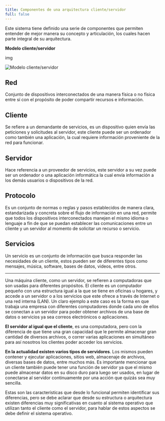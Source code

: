 ```yaml
---
title: Componentes de una arquitectura cliente/servidor
full: false
---
```


Este sistema tiene definido una serie de componentes que permiten entender de mejor manera su concepto y articulación, los cuales hacen parte integral de su arquitectura.

**Modelo cliente/servidor**

img

![Modelo cliente/servidor](/images/sistemas-operativos-de-red/004.svg)

## Red
Conjunto de dispositivos interconectados de una manera física o no física entre sí con el propósito de poder compartir recursos e información.

## Cliente
Se refiere a un demandante de servicios, es un dispositivo quien envía las peticiones y solicitudes al servidor, este cliente puede ser un ordenador como también una aplicación, la cual requiere información proveniente de la red para funcionar.

## Servidor
Hace referencia a un proveedor de servicios, este servidor a su vez puede ser un ordenador o una aplicación informática la cual envía información a los demás usuarios o dispositivos de la red.

## Protocolo
Es un conjunto de normas o reglas y pasos establecidos de manera clara, estandarizada y concreta sobre el flujo de información en una red, permite que todos los dispositivos interconectados manejen el mismo idioma o lenguaje a fin de que se puedan establecer las comunicaciones entre un cliente y un servidor al momento de solicitar un recurso o servicio.

## Servicios
Un servicio es un conjunto de información que busca responder las necesidades de un cliente, estos pueden ser de diferentes tipos como mensajes, música, software, bases de datos, videos, entre otros.

---

Una máquina cliente, como un servidor, se refieren a computadoras que son usadas para diferentes propósitos. El cliente es un computador pequeño con una estructura igual a la que se tiene en oficinas u hogares, y accede a un servidor o a los servicios que este ofrece a través de Internet o una red interna (LAN). Un claro ejemplo a este caso es la forma en que trabaja una empresa con diferentes computadores donde cada uno de ellos se conectan a un servidor para poder obtener archivos de una base de datos o servicios ya sea correos electrónicos o aplicaciones.

**El servidor al igual que el cliente**, es una computadora, pero con la diferencia de que tiene una gran capacidad que le permite almacenar gran cantidad de diversos archivos, o correr varias aplicaciones en simultáneo para así nosotros los clientes poder acceder los servicios.

**En la actualidad existen varios tipos de servidores**. Los mismos pueden contener y ejecutar aplicaciones, sitios web, almacenaje de archivos, diversas bases de datos, entre muchos más. Es importante mencionar que un cliente también puede tener una función de servidor ya que el mismo puede almacenar datos en su disco duro para luego ser usados, en lugar de conectarse al servidor continuamente por una acción que quizás sea muy sencilla.

Estas son las características que desde lo funcional permiten identificar sus diferencias, pero se debe aclarar que desde su estructura o arquitectura existen diferencias muy significativas en cuanto al sistema operativo que utilizan tanto el cliente como el servidor, para hablar de estos aspectos se debe definir el sistema operativo.